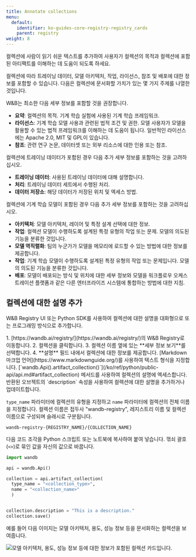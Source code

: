 ---
title: Annotate collections
menu:
  default:
    identifier: ko-guides-core-registry-registry_cards
    parent: registry
weight: 8
---

컬렉션에 사람이 읽기 쉬운 텍스트를 추가하여 사용자가 컬렉션의 목적과 컬렉션에 포함된 아티팩트를 이해하는 데 도움이 되도록 하세요.

컬렉션에 따라 트레이닝 데이터, 모델 아키텍처, 작업, 라이선스, 참조 및 배포에 대한 정보를 포함할 수 있습니다. 다음은 컬렉션에 문서화할 가치가 있는 몇 가지 주제를 나열한 것입니다.

W&B는 최소한 다음 세부 정보를 포함할 것을 권장합니다.
* **요약**: 컬렉션의 목적. 기계 학습 실험에 사용된 기계 학습 프레임워크.
* **라이선스**: 기계 학습 모델 사용과 관련된 법적 조건 및 권한. 모델 사용자가 모델을 활용할 수 있는 법적 프레임워크를 이해하는 데 도움이 됩니다. 일반적인 라이선스에는 Apache 2.0, MIT 및 GPL이 있습니다.
* **참조**: 관련 연구 논문, 데이터셋 또는 외부 리소스에 대한 인용 또는 참조.

컬렉션에 트레이닝 데이터가 포함된 경우 다음 추가 세부 정보를 포함하는 것을 고려하십시오.
* **트레이닝 데이터**: 사용된 트레이닝 데이터에 대해 설명합니다.
* **처리**: 트레이닝 데이터 세트에서 수행된 처리.
* **데이터 저장소**: 해당 데이터가 저장된 위치 및 엑세스 방법.

컬렉션에 기계 학습 모델이 포함된 경우 다음 추가 세부 정보를 포함하는 것을 고려하십시오.
* **아키텍처**: 모델 아키텍처, 레이어 및 특정 설계 선택에 대한 정보.
* **작업**: 컬렉션 모델이 수행하도록 설계된 특정 유형의 작업 또는 문제. 모델의 의도된 기능을 분류한 것입니다.
* **모델 역직렬화**: 팀의 누군가가 모델을 메모리에 로드할 수 있는 방법에 대한 정보를 제공합니다.
* **작업**: 기계 학습 모델이 수행하도록 설계된 특정 유형의 작업 또는 문제입니다. 모델의 의도된 기능을 분류한 것입니다.
* **배포**: 모델이 배포되는 방식 및 위치에 대한 세부 정보와 모델을 워크플로우 오케스트레이션 플랫폼과 같은 다른 엔터프라이즈 시스템에 통합하는 방법에 대한 지침.

## 컬렉션에 대한 설명 추가

W&B Registry UI 또는 Python SDK를 사용하여 컬렉션에 대한 설명을 대화형으로 또는 프로그래밍 방식으로 추가합니다.

<Tabs>
<Tab title="W&B Registry UI">
1. [https://wandb.ai/registry/](https://wandb.ai/registry/)의 W&B Registry로 이동합니다.
2. 컬렉션을 클릭합니다.
3. 컬렉션 이름 옆에 있는 **세부 정보 보기**를 선택합니다.
4. **설명** 필드 내에서 컬렉션에 대한 정보를 제공합니다. [Markdown 마크업 언어](https://www.markdownguide.org/)를 사용하여 텍스트 형식을 지정합니다.
</Tab>
<Tab title="Python SDK">
[`wandb.Api().artifact_collection()`](/ko/ref/python/public-api/api.md#artifact_collection) 메서드를 사용하여 컬렉션의 설명에 엑세스합니다. 반환된 오브젝트의 `description` 속성을 사용하여 컬렉션에 대한 설명을 추가하거나 업데이트합니다.

`type_name` 파라미터에 컬렉션의 유형을 지정하고 `name` 파라미터에 컬렉션의 전체 이름을 지정합니다. 컬렉션 이름은 접두사 "wandb-registry", 레지스트리 이름 및 컬렉션 이름으로 구성되며 슬래시로 구분됩니다.

```text
wandb-registry-{REGISTRY_NAME}/{COLLECTION_NAME}
```

다음 코드 조각을 Python 스크립트 또는 노트북에 복사하여 붙여 넣습니다. 꺾쇠 괄호(`<>`)로 묶인 값을 자신의 값으로 바꿉니다.

```python
import wandb

api = wandb.Api()

collection = api.artifact_collection(
  type_name = "<collection_type>", 
  name = "<collection_name>"
  )


collection.description = "This is a description."
collection.save()  
```
</Tab>
</Tabs>

예를 들어 다음 이미지는 모델 아키텍처, 용도, 성능 정보 등을 문서화하는 컬렉션을 보여줍니다.

<Frame>
    <img src="/images/registry/registry_card.png" alt="모델 아키텍처, 용도, 성능 정보 등에 대한 정보가 포함된 컬렉션 카드입니다."  />
</Frame>
